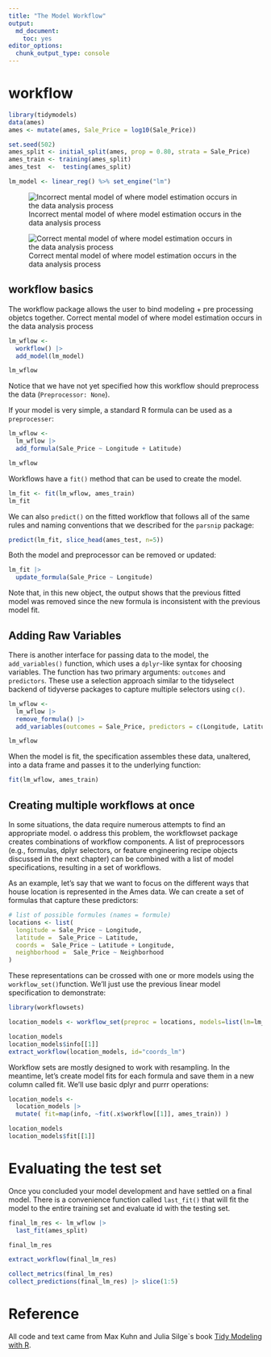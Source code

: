 ```yaml
---
title: "The Model Workflow"
output: 
  md_document:
    toc: yes
editor_options: 
  chunk_output_type: console
---
```


# workflow

```r
library(tidymodels)
data(ames)
ames <- mutate(ames, Sale_Price = log10(Sale_Price))

set.seed(502)
ames_split <- initial_split(ames, prop = 0.80, strata = Sale_Price)
ames_train <- training(ames_split)
ames_test  <-  testing(ames_split)

lm_model <- linear_reg() %>% set_engine("lm")
```


![Incorrect mental model of where model estimation occurs in the data analysis process](./Pasted image 20231204145943.png)

![Correct mental model of where model estimation occurs in the data analysis process](./Pasted image 20231204150140.png)


## workflow basics

The workflow package allows the user to bind modeling + pre processing objetcs together. Correct mental model of where model estimation occurs in the data analysis process

```r
lm_wflow <- 
  workflow() |> 
  add_model(lm_model)

lm_wflow
```

Notice that we have not yet specified how this workflow should preprocess the data (`Preprocessor: None`).

If your model is very simple, a standard R formula can be used as a `preprocesser`:

```r
lm_wflow <- 
  lm_wflow |> 
  add_formula(Sale_Price ~ Longitude + Latitude)

lm_wflow
```

Workflows have a `fit()` method that can be used to create the model.

```r
lm_fit <- fit(lm_wflow, ames_train)
lm_fit
```

We can also `predict()` on the fitted workflow that follows all of the same rules and naming conventions that we described for the `parsnip` package:

```r
predict(lm_fit, slice_head(ames_test, n=5))
```


Both the model and preprocessor can be removed or updated: 

```r
lm_fit |> 
  update_formula(Sale_Price ~ Longitude)
```

Note that, in this new object, the output shows that the previous fitted model was removed since the new formula is inconsistent with the previous model fit.

## Adding Raw Variables

There is another interface for passing data to the model, the `add_variables()` function, which uses a `dplyr`-like syntax for choosing variables. The function has two primary arguments: `outcomes` and `predictors`. These use a selection approach similar to the tidyselect backend of tidyverse packages to capture multiple selectors using `c()`.

```r
lm_wflow <-
  lm_wflow |> 
  remove_formula() |> 
  add_variables(outcomes = Sale_Price, predictors = c(Longitude, Latitude))

lm_wflow
```

When the model is fit, the specification assembles these data, unaltered, into a data frame and passes it to the underlying function:

```r
fit(lm_wflow, ames_train)
```

## Creating multiple workflows at once

In some situations, the data require numerous attempts to find an appropriate model. o address this problem, the workflowset package creates combinations of workflow components. A list of preprocessors (e.g., formulas, dplyr selectors, or feature engineering recipe objects discussed in the next chapter) can be combined with a list of model specifications, resulting in a set of workflows.

As an example, let’s say that we want to focus on the different ways that house location is represented in the Ames data. We can create a set of formulas that capture these predictors:

```r
# list of possible formules (names = formule)
locations <- list(
  longitude = Sale_Price ~ Longitude,
  latitude =  Sale_Price ~ Latitude,
  coords =  Sale_Price ~ Latitude + Longitude,
  neighborhood =  Sale_Price ~ Neighborhood
)
```

These representations can be crossed with one or more models using the `workflow_set() `function. We’ll just use the previous linear model specification to demonstrate:

```r
library(workflowsets)

location_models <- workflow_set(preproc = locations, models=list(lm=lm_model))

location_models
location_models$info[[1]]
extract_workflow(location_models, id="coords_lm")
```

Workflow sets are mostly designed to work with resampling. In the meantime, let’s create model fits for each formula and save them in a new column called fit. We’ll use basic dplyr and purrr operations:

```r
location_models <- 
  location_models |> 
  mutate( fit=map(info, ~fit(.x$workflow[[1]], ames_train)) )

location_models
location_models$fit[[1]]
```

# Evaluating the test set

Once you concluded your model development and have settled on a final model. There is a convenience function called `last_fit()` that will fit the model to the entire training set and evaluate id with the testing set.

```r
final_lm_res <- lm_wflow |> 
  last_fit(ames_split)

final_lm_res

```

```r
extract_workflow(final_lm_res)

collect_metrics(final_lm_res)
collect_predictions(final_lm_res) |> slice(1:5)
```

# Reference

All code and text came from Max Kuhn and Julia Silge`s book [Tidy Modeling with R](https://www.tmwr.org/workflows).
